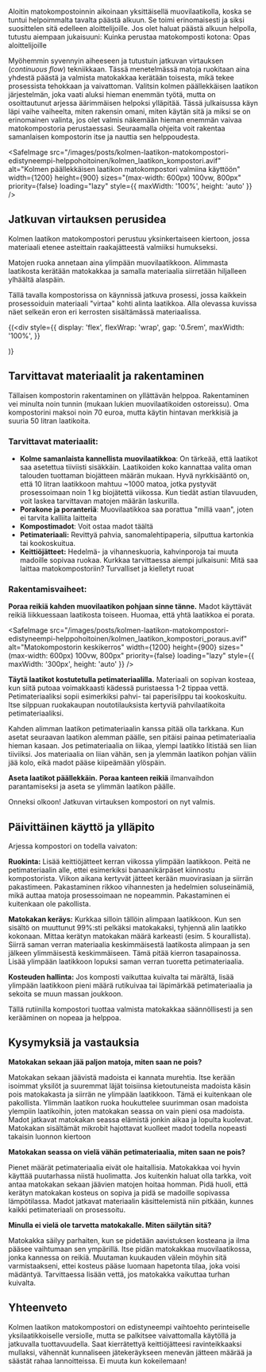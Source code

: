 Aloitin matokompostoinnin aikoinaan yksittäisellä muovilaatikolla, koska se tuntui helpoimmalta tavalta päästä alkuun.
Se toimi erinomaisesti ja siksi suosittelen sitä edelleen aloittelijoille. Jos olet haluat päästä alkuun helpolla,
tutustu aiempaan jukaisuuni: <SafeLink href="/blogi/julkaisu/kuinka-perustaa-matokomposti-kotona-opas-aloittelijoille">Kuinka perustaa matokomposti kotona: Opas aloittelijoille</SafeLink>

Myöhemmin syvennyin aiheeseen ja tutustuin jatkuvan virtauksen (_continuous flow_) tekniikkaan. Tässä menetelmässä
matoja ruokitaan aina yhdestä päästä ja valmista matokakkaa kerätään toisesta, mikä tekee prosessista tehokkaan ja
vaivattoman. Valitsin kolmen päällekkäisen laatikon järjestelmän, joka vaati aluksi hieman enemmän työtä, mutta on
osoittautunut arjessa äärimmäisen helpoksi ylläpitää. Tässä julkaisussa käyn läpi vaihe vaiheelta, miten rakensin omani,
miten käytän sitä ja miksi se on erinomainen valinta, jos olet valmis näkemään hieman enemmän vaivaa matokompostoria
perustaessasi. Seuraamalla ohjeita voit rakentaa samanlaisen kompostorin itse ja nauttia sen helppoudesta.

<SafeImage
  src="/images/posts/kolmen-laatikon-matokompostori-edistyneempi-helppohoitoinen/kolmen_laatikon_kompostori.avif"
  alt="Kolmen päällekkäisen laatikon matokompostori valmiina käyttöön"
  width={1200}
  height={900}
  sizes="(max-width: 600px) 100vw, 800px"
  priority={false}
  loading="lazy"
  style={{ maxWidth: '100%', height: 'auto' }}
/>

## Jatkuvan virtauksen perusidea

Kolmen laatikon matokompostori perustuu yksinkertaiseen kiertoon, jossa materiaali etenee asteittain raakajätteestä
valmiiksi humukseksi.

Matojen ruoka annetaan aina ylimpään muovilaatikkoon. Alimmasta laatikosta kerätään matokakkaa ja samalla materiaalia
siirretään hiljalleen ylhäältä alaspäin.

Tällä tavalla kompostorissa on käynnissä jatkuva prosessi, jossa kaikkein prosessoiduin materiaali "virtaa" kohti alinta
laatikkoa. Alla olevassa kuvissa näet selkeän eron eri kerrosten sisältämässä materiaalissa.

{(<div
style={{
    display: 'flex',
    flexWrap: 'wrap',
    gap: '0.5rem',
    maxWidth: '100%',
  }}

>

<div
  style={{
    flex: '1 1 calc(33.333% - 0.5rem)',
    maxWidth: 'calc(33.333% - 0.5rem)',
    display: 'block',
    minWidth: '200px',
  }}
>
  <SafeImage
    src="/images/posts/kolmen-laatikon-matokompostori-edistyneempi-helppohoitoinen/matokompostori_ylakerros.avif"
    alt="Matokompostorin yläkerros"
    width={1200}
    height={900}
    sizes="(max-width: 600px) 100vw, 800px"
    priority={false}
    loading="lazy"
    style={{ maxWidth: '100%', height: 'auto' }}
  />
</div>

<div
  style={{
    flex: '1 1 calc(33.333% - 0.5rem)',
    maxWidth: 'calc(33.333% - 0.5rem)',
    display: 'block',
    minWidth: '200px',
  }}
>
  <SafeImage
    src="/images/posts/kolmen-laatikon-matokompostori-edistyneempi-helppohoitoinen/matokompostori_keskikerros.avif"
    alt="Matokompostorin keskikerros"
    width={1200}
    height={900}
    sizes="(max-width: 600px) 100vw, 800px"
    priority={false}
    loading="lazy"
    style={{ maxWidth: '100%', height: 'auto' }}
  />
</div>

  <div
    style={{
      flex: '1 1 calc(33.333% - 0.5rem)',
      maxWidth: 'calc(33.333% - 0.5rem)',
      display: 'block',
      minWidth: '200px',
    }}
  >
    <SafeImage
      src="/images/posts/kolmen-laatikon-matokompostori-edistyneempi-helppohoitoinen/matokompostori_pohjakerros.avif"
      alt="Matokompostorin pohjakerros"
      width={1200}
      height={900}
      sizes="(max-width: 600px) 100vw, 800px"
      priority={false}
      loading="lazy"
      style={{ maxWidth: '100%', height: 'auto' }}
    />
  </div>
</div>)}

## Tarvittavat materiaalit ja rakentaminen

Tällaisen kompostorin rakentaminen on yllättävän helppoa. Rakentaminen vei minulta noin tunnin (mukaan lukien
muovilaatikoiden ostoreissu). Oma kompostorini maksoi noin 70 euroa, mutta käytin hintavan merkkisiä ja suuria 50 litran
laatikoita.

### Tarvittavat materiaalit:

- **Kolme samanlaista kannellista muovilaatikkoa**: On tärkeää, että laatikot saa asetettua tiiviisti sisäkkäin.
  Laatikoiden koko kannattaa valita oman talouden tuottaman biojätteen määrän mukaan. Hyvä nyrkkisääntö on, että 10
  litran laatikkoon mahtuu ~1000 matoa, jotka pystyvät prosessoimaan noin 1 kg biojätettä viikossa. Kun tiedät astian
  tilavuuden, voit laskea tarvittavan matojen määrän <SafeLink href="/matolaskuri">laskurilla</SafeLink>.
- **Porakone ja poranteriä**: Muovilaatikkoa saa porattua "millä vaan", joten ei tarvita kalliita laitteita
- **Kompostimadot**: Voit ostaa madot <SafeLink href="/madot">täältä</SafeLink>
- **Petimateriaali:** Revittyä pahvia, sanomalehtipaperia, silputtua kartonkia tai kookoskuitua.
- **Keittiöjätteet:** Hedelmä- ja vihanneskuoria, kahvinporoja tai muuta madoille sopivaa ruokaa. Kurkkaa tarvittaessa
  aiempi julkaisuni: <SafeLink href="/blogi/julkaisu/mita-saa-laittaa-matokompostoriin-turvalliset-ja-kielletyt-ruoat">Mitä saa laittaa matokompostoriin? Turvalliset ja kielletyt ruoat</SafeLink>

### Rakentamisvaiheet:

**Poraa reikiä kahden muovilaatikon pohjaan sinne tänne.** Madot käyttävät reikiä liikkuessaan laatikosta toiseen.
Huomaa, että yhtä laatikkoa ei porata.

<SafeImage
  src="/images/posts/kolmen-laatikon-matokompostori-edistyneempi-helppohoitoinen/kolmen_laatikon_kompostori_poraus.avif"
  alt="Matokompostorin keskikerros"
  width={1200}
  height={900}
  sizes="(max-width: 600px) 100vw, 800px"
  priority={false}
  loading="lazy"
  style={{ maxWidth: '300px', height: 'auto' }}
/>

**Täytä laatikot kostutetulla petimateriaalilla.** Materiaali on sopivan kosteaa, kun siitä putoaa voimakkaasti kädessä
puristaessa 1-2 tippaa vettä. Petimateriaaliksi sopii esimerkiksi pahvi- tai paperisilppu tai kookoskuitu. Itse silppuan
ruokakaupan noutotilauksista kertyviä pahvilaatikoita petimateriaaliksi.

<aside>
  Kahden alimman laatikon petimateriaalin kanssa pitää olla tarkkana. Kun asetat seuraavan
  laatikon alemman päälle, sen pitäisi painaa petimateriaalia hieman kasaan. Jos
  petimateriaalia on liikaa, ylempi laatikko litistää sen liian tiiviiksi. Jos materiaalia
  on liian vähän, sen ja ylemmän laatikon pohjan väliin jää kolo, eikä madot pääse
  kiipeämään ylöspäin.
</aside>

**Aseta laatikot päällekkäin.** **Poraa kanteen reikiä** ilmanvaihdon parantamiseksi ja aseta se ylimmän laatikon
päälle.

Onneksi olkoon! Jatkuvan virtauksen kompostori on nyt valmis.

## Päivittäinen käyttö ja ylläpito

Arjessa kompostori on todella vaivaton:

**Ruokinta:** Lisää keittiöjätteet kerran viikossa ylimpään laatikkoon. Peitä ne petimateriaalin alle, ettei esimerkiksi
banaanikärpäset kiinnostu kompostorista. Viikon aikana kertyvät jätteet kerään muovirasiaan ja siirrän pakastimeen.
Pakastaminen rikkoo vihannesten ja hedelmien soluseinämiä, mikä auttaa matoja prosessoimaan ne nopeammin. Pakastaminen
ei kuitenkaan ole pakollista.

**Matokakan keräys:** Kurkkaa silloin tällöin alimpaan laatikkoon. Kun sen sisältö on muuttunut 99%:sti pelkäksi
matokakaksi, tyhjennä alin laatikko kokonaan. Mittaa kerätyn matokakan määrä karkeasti (esim. 5 kourallista). Siirrä
saman verran materiaalia keskimmäisestä laatikosta alimpaan ja sen jälkeen ylimmäisestä keskimmäiseen. Tämä pitää
kierron tasapainossa. Lisää ylimpään laatikkoon lopuksi saman verran tuoretta petimateriaalia.

**Kosteuden hallinta:** Jos komposti vaikuttaa kuivalta tai märältä, lisää ylimpään laatikkoon pieni määrä rutikuivaa
tai läpimärkää petimateriaalia ja sekoita se muun massan joukkoon.

Tällä rutiinilla kompostori tuottaa valmista matokakkaa säännöllisesti ja sen kerääminen on nopeaa ja helppoa.

## Kysymyksiä ja vastauksia

**Matokakan sekaan jää paljon matoja, miten saan ne pois?**

Matokakan sekaan jäävistä madoista ei kannata murehtia. Itse kerään isoimmat yksilöt ja suuremmat läjät toisiinsa
kietoutuneista madoista käsin pois matokakasta ja siirrän ne ylimpään laatikkoon. Tämä ei kuitenkaan ole pakollista.
Ylimmän laatikon ruoka houkuttelee suurimman osan madoista ylempiin laatikoihin, joten matokakan seassa on vain pieni
osa madoista. Madot jatkavat matokakan seassa elämistä jonkin aikaa ja lopulta kuolevat. Matokakan sisältämät mikrobit
hajottavat kuolleet madot todella nopeasti takaisin luonnon kiertoon

**Matokakan seassa on vielä vähän petimateriaalia, miten saan ne pois?**

Pienet määrät petimateriaalia eivät ole haitallisia. Matokakkaa voi hyvin käyttää puutarhassa niistä huolimatta. Jos
kuitenkin haluat olla tarkka, voit antaa matokakan sekaan jäävien matojen hoitaa homman. Pidä huoli, että kerätyn
matokakan kosteus on sopiva ja pidä se madoille sopivassa lämpötilassa. Madot jatkavat materiaalin käsittelemistä niin
pitkään, kunnes kaikki petimateriaali on prosessoitu.

**Minulla ei vielä ole tarvetta matokakalle. Miten säilytän sitä?**

Matokakka säilyy parhaiten, kun se pidetään aavistuksen kosteana ja ilma pääsee vaihtumaan sen ympärillä. Itse pidän
matokakkaa muovilaatikossa, jonka kannessa on reikiä. Muutaman kuukauden välein möyhin sitä varmistaakseni, ettei
kosteus pääse luomaan hapetonta tilaa, joka voisi mädäntyä. Tarvittaessa lisään vettä, jos matokakka vaikuttaa turhan
kuivalta.

## Yhteenveto

Kolmen laatikon matokompostori on edistyneempi vaihtoehto perinteiselle yksilaatikkoiselle versiolle, mutta se palkitsee
vaivattomalla käytöllä ja jatkuvalla tuottavuudella. Saat kierrätettyä keittiöjätteesi ravinteikkaaksi mullaksi,
vähennät kunnaliseen jätekeräykseen menevän jätteen määrää ja säästät rahaa lannoitteissa. Ei muuta kun kokeilemaan!
